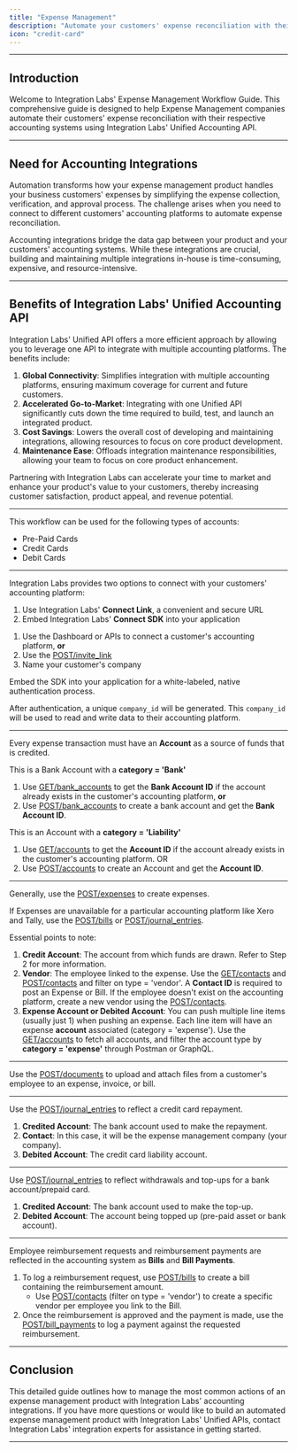 ```yaml
---
title: "Expense Management"
description: "Automate your customers' expense reconciliation with their respective accounting systems."
icon: "credit-card"
---
```


---

## Introduction

Welcome to Integration Labs' Expense Management Workflow Guide. This comprehensive guide is designed to help Expense Management companies automate their customers' expense reconciliation with their respective accounting systems using Integration Labs' Unified Accounting API.

---

## Need for Accounting Integrations

Automation transforms how your expense management product handles your business customers' expenses by simplifying the expense collection, verification, and approval process. The challenge arises when you need to connect to different customers' accounting platforms to automate expense reconciliation.

Accounting integrations bridge the data gap between your product and your customers' accounting systems. While these integrations are crucial, building and maintaining multiple integrations in-house is time-consuming, expensive, and resource-intensive.

---

## Benefits of Integration Labs' Unified Accounting API

Integration Labs' Unified API offers a more efficient approach by allowing you to leverage one API to integrate with multiple accounting platforms. The benefits include:

1. **Global Connectivity**: Simplifies integration with multiple accounting platforms, ensuring maximum coverage for current and future customers.
2. **Accelerated Go-to-Market**: Integrating with one Unified API significantly cuts down the time required to build, test, and launch an integrated product.
3. **Cost Savings**: Lowers the overall cost of developing and maintaining integrations, allowing resources to focus on core product development.
4. **Maintenance Ease**: Offloads integration maintenance responsibilities, allowing your team to focus on core product enhancement.

Partnering with Integration Labs can accelerate your time to market and enhance your product's value to your customers, thereby increasing customer satisfaction, product appeal, and revenue potential.

---

This workflow can be used for the following types of accounts:

- Pre-Paid Cards
- Credit Cards
- Debit Cards

---

<Steps titleSize="h2">


<Step title="Connect with your customers' accounting platform (One-Time Activity)" titleSize="h2" stepNumber="1">

Integration Labs provides two options to connect with your customers' accounting platform:

1. Use Integration Labs' **Connect Link**, a convenient and secure URL
2. Embed Integration Labs' **Connect SDK** into your application

<Tabs>

<Tab title="Using the Connect Link">

1. Use the Dashboard or APIs to connect a customer's accounting platform, **or**
2. Use the [POST/invite_link](https://docs.integrationlabs.co/api-reference/v3/core/invite-links/create-invite-link)
3. Name your customer's company

</Tab>

<Tab title="Using the Connect SDK">

Embed the SDK into your application for a white-labeled, native authentication process.

After authentication, a unique `company_id` will be generated. This `company_id` will be used to read and write data to their accounting platform.

</Tab>

</Tabs>

---

</Step>

<Step title="Link or Create your customer's credit card or bank account (One-Time Activity)" titleSize="h2" stepNumber="2">

Every expense transaction must have an **Account** as a source of funds that is credited.

<Tabs>

<Tab title="For Pre-Paid / Debit Cards">

This is a Bank Account with a **category = 'Bank'**

1. Use [GET/bank_accounts](https://docs.integrationlabs.co/api-reference/v3/accounting/bank-accounts/get-all-bank-accounts) to get the **Bank Account ID** if the account already exists in the customer's accounting platform, **or**
2. Use [POST/bank_accounts](https://docs.integrationlabs.co/api-reference/v3/accounting/bank-accounts/create-bank-accounts) to create a bank account and get the **Bank Account ID**.

</Tab>

<Tab title="For Credit / Debit Cards">

This is an Account with a **category = 'Liability'**

1. Use [GET/accounts](https://docs.integrationlabs.co/api-reference/v3/accounting/accounts/get-all-accounts) to get the **Account ID** if the account already exists in the customer's accounting platform.
OR
2. Use [POST/accounts](https://docs.integrationlabs.co/api-reference/v3/accounting/accounts/create-accounts) to create an Account and get the **Account ID**.

</Tab>

</Tabs>

---

</Step>

<Step title="Create Expenses (Recurring)" titleSize="h2" stepNumber="3">

Generally, use the [POST/expenses](https://docs.integrationlabs.co/api-reference/v3/accounting/expenses/create-expenses) to create expenses.

<Note> If Expenses are unavailable for a particular accounting platform like Xero and Tally, use the [POST/bills](https://docs.integrationlabs.co/api-reference/v3/accounting/bills/create-bills) or [POST/journal_entries](https://docs.integrationlabs.co/api-reference/v3/accounting/journal-entries/create-journal-entries). </Note>

Essential points to note:

1. **Credit Account**: The account from which funds are drawn. Refer to Step 2 for more information.
2. **Vendor**: The employee linked to the expense. Use the [GET/contacts](https://docs.integrationlabs.co/api-reference/v3/accounting/contacts/get-all-contacts) and [POST/contacts](https://docs.integrationlabs.co/api-reference/v3/accounting/contacts/create-contacts) and filter on type = 'vendor'. A **Contact ID** is required to post an Expense or Bill. If the employee doesn't exist on the accounting platform, create a new vendor using the [POST/contacts](https://docs.integrationlabs.co/api-reference/v3/accounting/contacts/create-contacts).
3. **Expense Account or Debited Account**: You can push multiple line items (usually just 1) when pushing an expense. Each line item will have an expense **account** associated (category = 'expense'). Use the [GET/accounts](https://docs.integrationlabs.co/api-reference/v3/accounting/accounts/get-all-accounts) to fetch all accounts, and filter the account type by **category = 'expense'** through Postman or GraphQL.

---

</Step>

<Step title="Upload Documents (Recurring)" titleSize="h2" stepNumber="4">

Use the [POST/documents](https://docs.integrationlabs.co/api-reference/v3/accounting/documents/create-documents) to upload and attach files from a customer's employee to an expense, invoice, or bill.

---

</Step>

<Step title="Record a Credit Card Repayment (Recurring)" titleSize="h2" stepNumber="5">

Use the [POST/journal_entries](https://docs.integrationlabs.co/api-reference/v3/accounting/journal-entries/create-journal-entries) to reflect a credit card repayment.

1. **Credited Account**: The bank account used to make the repayment.
2. **Contact**: In this case, it will be the expense management company (your company).
3. **Debited Account**: The credit card liability account.

---

</Step>

<Step title="Process Bank Account Withdrawals or Top Ups for Pre-Paid Cards (Recurring)" titleSize="h2" stepNumber="6">

Use [POST/journal_entries](https://docs.integrationlabs.co/api-reference/v3/accounting/journal-entries/create-journal-entries) to reflect withdrawals and top-ups for a bank account/prepaid card.

1. **Credited Account**: The bank account used to make the top-up.
2. **Debited Account**: The account being topped up (pre-paid asset or bank account).

---

</Step>

<Step title="Process Employee Reimbursement Requests and Payments (Recurring)" titleSize="h2" stepNumber="7">

Employee reimbursement requests and reimbursement payments are reflected in the accounting system as **Bills** and **Bill Payments**.

1. To log a reimbursement request, use [POST/bills](https://docs.integrationlabs.co/api-reference/v3/accounting/bills/create-bills) to create a bill containing the reimbursement amount.
    - Use [POST/contacts](https://docs.integrationlabs.co/api-reference/v3/accounting/contacts/create-contacts) (filter on type = 'vendor') to create a specific vendor per employee you link to the Bill.
2. Once the reimbursement is approved and the payment is made, use the [POST/bill_payments](https://docs.integrationlabs.co/api-reference/v3/accounting/bill-payments/create-bill-payments) to log a payment against the requested reimbursement.

---

</Step>

</Steps>

## Conclusion

This detailed guide outlines how to manage the most common actions of an expense management product with Integration Labs' accounting integrations. If you have more questions or would like to build an automated expense management product with Integration Labs' Unified APIs, contact Integration Labs' integration experts for assistance in getting started.

---